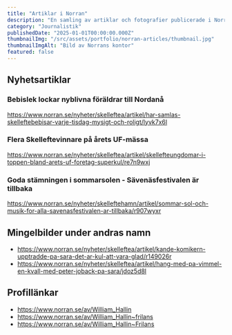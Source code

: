 ```yaml
---
title: "Artiklar i Norran"
description: "En samling av artiklar och fotografier publicerade i Norran, som täcker olika ämnen och händelser."
category: "Journalistik"
publishedDate: "2025-01-01T00:00:00.000Z"
thumbnailImg: "/src/assets/portfolio/norran-articles/thumbnail.jpg"
thumbnailImgAlt: "Bild av Norrans kontor"
featured: false
---
```


## Nyhetsartiklar

### Bebislek lockar nyblivna föräldrar till Nordanå

https://www.norran.se/nyheter/skelleftea/artikel/har-samlas-skelleftebebisar-varje-tisdag-mysigt-och-roligt/lyvk7x6l

### Flera Skelleftevinnare på årets UF-mässa

https://www.norran.se/nyheter/skelleftea/artikel/skellefteungdomar-i-toppen-bland-arets-uf-foretag-superkul/re7n9wxj

### Goda stämningen i sommarsolen - Sävenäsfestivalen är tillbaka

https://www.norran.se/nyheter/skelleftehamn/artikel/sommar-sol-och-musik-for-alla-savenasfestivalen-ar-tillbaka/r907wyxr

## Mingelbilder under andras namn

- https://www.norran.se/nyheter/skelleftea/artikel/kande-komikern-upptradde-pa-sara-det-ar-kul-att-vara-glad/r149026r
- https://www.norran.se/nyheter/skelleftea/artikel/hang-med-pa-vimmel-en-kvall-med-peter-joback-pa-sara/jdoz5d8l

## Profillänkar

- https://www.norran.se/av/William_Hallin
- https://www.norran.se/av/William_Hallin~frilans
- https://www.norran.se/av/William_Hallin~Frilans

